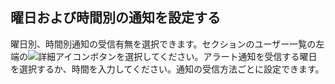 ## 曜日および時間別の通知を設定する

曜日別、時間別通知の受信有無を選択できます。<Cmdname sid="alert_receive_settings_by_member" className="uitext" />セクションのユーザー一覧の左端の![詳細アイコン](/img/ico-more-down.svg)ボタンを選択してください。アラート通知を受信する曜日を選択するか、時間を入力してください。通知の受信方法ごとに設定できます。

<ImgLang img='set-event-day-time.png' desc='曜日と時間ごとに通知を受信' />
